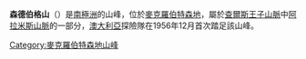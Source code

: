 {{coord|70|34|S|66|48|E|display=title}}

'''森德伯格山'''（{{lang-en|Mount Sundberg}}）是[[南極洲|南極洲]]的山峰，位於[[麥克羅伯特森地|麥克羅伯特森地]]，屬於[[查爾斯王子山脈|查爾斯王子山脈]]中[[阿拉米斯山脈|阿拉米斯山脈]]的一部分，[[澳大利亞|澳大利亞]]探險隊在1956年12月首次踏足該山峰。

{{DEFAULTSORT:Mount Sundberg}}
[[Category:麥克羅伯特森地山峰|Category:麥克羅伯特森地山峰]]


{{MacRobertsonLand-geo-stub}}